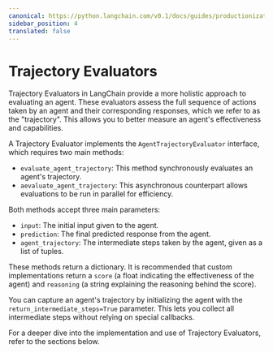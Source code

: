 ```yaml
---
canonical: https://python.langchain.com/v0.1/docs/guides/productionization/evaluation/trajectory
sidebar_position: 4
translated: false
---
```


# Trajectory Evaluators

Trajectory Evaluators in LangChain provide a more holistic approach to evaluating an agent. These evaluators assess the full sequence of actions taken by an agent and their corresponding responses, which we refer to as the "trajectory". This allows you to better measure an agent's effectiveness and capabilities.

A Trajectory Evaluator implements the `AgentTrajectoryEvaluator` interface, which requires two main methods:

- `evaluate_agent_trajectory`: This method synchronously evaluates an agent's trajectory.
- `aevaluate_agent_trajectory`: This asynchronous counterpart allows evaluations to be run in parallel for efficiency.

Both methods accept three main parameters:

- `input`: The initial input given to the agent.
- `prediction`: The final predicted response from the agent.
- `agent_trajectory`: The intermediate steps taken by the agent, given as a list of tuples.

These methods return a dictionary. It is recommended that custom implementations return a `score` (a float indicating the effectiveness of the agent) and `reasoning` (a string explaining the reasoning behind the score).

You can capture an agent's trajectory by initializing the agent with the `return_intermediate_steps=True` parameter. This lets you collect all intermediate steps without relying on special callbacks.

For a deeper dive into the implementation and use of Trajectory Evaluators, refer to the sections below.


<DocCardList />